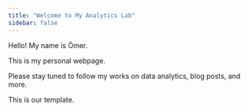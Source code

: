 ```yaml
---
title: "Welcome to My Analytics Lab"
sidebar: false 
---
```


Hello! My name is Ömer.

This is my personal webpage.

Please stay tuned to follow my works on data analytics, blog posts, and more.

This is our template.

